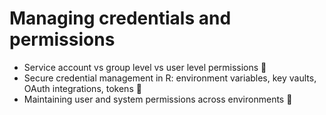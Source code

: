 # Managing credentials and permissions

- Service account vs group level vs user level permissions 👷  
- Secure credential management in R: environment variables, key vaults, OAuth integrations, tokens 👷  
- Maintaining user and system permissions across environments 👷
